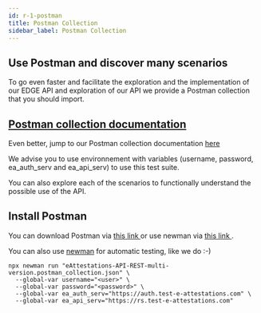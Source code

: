 ```yaml
---
id: r-1-postman
title: Postman Collection
sidebar_label: Postman Collection
---
```



## Use Postman and discover many scenarios

To go even faster and facilitate the exploration and the implementation of our EDGE API and exploration of our API we provide a Postman collection that you should import.


## [Postman collection documentation](https://documenter.getpostman.com/view/3000526/TVKD3xcz)

Even better, jump to our Postman collection documentation [here](https://documenter.getpostman.com/view/3000526/TVKD3xcz)


We advise you to use environnement with variables (username, password, ea_auth_serv and ea_api_serv) to use this test suite.

You can also explore each of the scenarios to functionally understand the possible use of the API.


## Install Postman

You can download Postman via <a href="https://www.getpostman.com/downloads/"> this link </a> or use newman via <a href = "https://github.com/postmanlabs/newman "> this link </a>.

You can also use [newman](https://github.com/postmanlabs/newman) for automatic testing, like we do :-)

```shell
npx newman run "eAttestations-API-REST-multi-version.postman_collection.json" \
  --global-var username="<user>" \
  --global-var password="<password>" \
  --global-var ea_auth_serv="https://auth.test-e-attestations.com" \
  --global-var ea_api_serv="https://rs.test-e-attestations.com"
```

